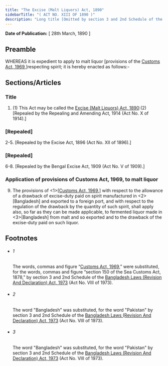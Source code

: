 ```yaml
---
title: "The Excise (Malt Liquors) Act, 1890"
sidebarTitle: "( ACT NO. XIII OF 1890 )"
description: "Long title [Omitted by section 3 and 2nd Schedule of the Bangladesh Laws (Revision And Declaration) Act, 1973 (Act No. VIII of 1973).]"
---
```


**Date of Publication:** [ 28th March, 1890 ]

## Preamble

WHEREAS it is expedient to apply to malt liquor [provisions of the [Customs Act, 1969](/act-354.html "Customs Act, 1969"),]respecting spirit; it is hereby enacted as follows:-

## Sections/Articles

### Title

1. (1) This Act may be called the [Excise (Malt Liquors) Act, 1890](/act-66.html "Excise (Malt Liquors) Act, 1890"):(2) [Repealed by the Repealing and Amending Act, 1914 (Act No. X of 1914).]

### [Repealed]

2-5. [Repealed by the Excise Act, 1896 (Act No. XII of 1896).]

### [Repealed]

6-8. [Repealed by the Bengal Excise Act, 1909 (Act No. V of 1909).]

### Application of provisions of Customs Act, 1969, to malt liquor

9. The provisions of <1>[[Customs Act, 1969](/act-354.html "Customs Act, 1969"),] with respect to the allowance of a drawback of excise-duty paid on spirit manufactured in <2>[Bangladesh] and exported to a foreign port, and with respect to the regulation of the drawback by the quantity of such spirit, shall apply also, so far as they can be made applicable, to fermented liquor made in <3>[Bangladesh] from malt and so exported and to the drawback of the excise-duty paid on such liquor.

## Footnotes

- ###### 1

  The words, commas and figure “[Customs Act, 1969](/act-354.html "Customs Act, 1969"),” were substituted, for the words, commas and figure “section 150 of the Sea Customs Act, 1878,” by section 3 and 2nd Schedule of the [Bangladesh Laws (Revision And Declaration) Act, 1973](/act-430.html "Bangladesh Laws (Revision And Declaration) Act, 1973") (Act No. VIII of 1973).

- ###### 2

  The word "Bangladesh" was substituted, for the word "Pakistan" by section 3 and 2nd Schedule of the [Bangladesh Laws (Revision And Declaration) Act, 1973](/act-430.html "Bangladesh Laws (Revision And Declaration) Act, 1973") (Act No. VIII of 1973).

- ###### 3

  The word "Bangladesh" was substituted, for the word "Pakistan" by section 3 and 2nd Schedule of the [Bangladesh Laws (Revision And Declaration) Act, 1973](/act-430.html "Bangladesh Laws (Revision And Declaration) Act, 1973") (Act No. VIII of 1973).
